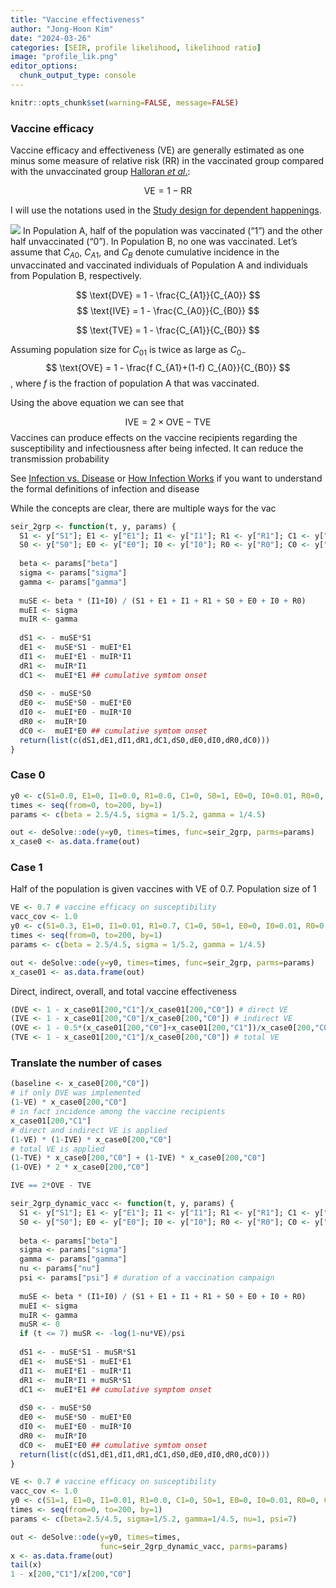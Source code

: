 ```yaml
---
title: "Vaccine effectiveness"
author: "Jong-Hoon Kim"
date: "2024-03-26"
categories: [SEIR, profile likelihood, likelihood ratio]
image: "profile_lik.png"
editor_options: 
  chunk_output_type: console
---
```


```r
knitr::opts_chunk$set(warning=FALSE, message=FALSE) 
```

### Vaccine efficacy

Vaccine efficacy and effectiveness (VE) are generally estimated as one minus some measure of relative risk (RR) in the vaccinated group compared with the
unvaccinated group [Halloran _et al_.](https://pubmed.ncbi.nlm.nih.gov/10520474/):
 
$$
\text{VE} = 1 - \text{RR}
$$

I will use the notations used in the [Study design for dependent happenings](https://pubmed.ncbi.nlm.nih.gov/1742381/). 

![](study_design.png)
In Population A, half of the population was vaccinated ("1") and the other half unvaccinated ("0"). In Population B, no one was vaccinated. Let's assume that $C_{A0}$, $C_{A1}$, and $C_B$ denote cumulative incidence in the unvaccinated and vaccinated individuals of Population A and individuals from Population B, respectively.  

$$
\text{DVE} = 1 - \frac{C_{A1}}{C_{A0}}
$$
$$
\text{IVE} = 1 - \frac{C_{A0}}{C_{B0}}
$$

$$
\text{TVE} = 1 - \frac{C_{A1}}{C_{B0}}
$$

Assuming population size for $C_{01}$ is twice as large as $C_{0-}$
$$
\text{OVE} = 1 - \frac{f C_{A1}+(1-f) C_{A0}}{C_{B0}}
$$
, where $f$ is the fraction of population A that was vaccinated.

Using the above equation we can see that

$$\text{IVE} = 2\times\text{OVE} - \text{TVE}$$
Vaccines can produce effects on the vaccine recipients regarding the susceptibility and infectiousness after being infected. It can reduce the transmission probability

See [Infection vs. Disease](https://www.ncbi.nlm.nih.gov/books/NBK235412/) or [How Infection Works](https://www.ncbi.nlm.nih.gov/books/NBK209710/#:~:text=Infection%20occurs%20when%20viruses%2C%20bacteria,symptoms%20of%20an%20illness%20appear) if you want to understand the formal definitions of infection and disease

While the concepts are clear, there are multiple ways for the vac
```r
seir_2grp <- function(t, y, params) {
  S1 <- y["S1"]; E1 <- y["E1"]; I1 <- y["I1"]; R1 <- y["R1"]; C1 <- y["C1"]
  S0 <- y["S0"]; E0 <- y["E0"]; I0 <- y["I0"]; R0 <- y["R0"]; C0 <- y["C0"]
  
  beta <- params["beta"]
  sigma <- params["sigma"]
  gamma <- params["gamma"]
  
  muSE <- beta * (I1+I0) / (S1 + E1 + I1 + R1 + S0 + E0 + I0 + R0)
  muEI <- sigma
  muIR <- gamma
  
  dS1 <- - muSE*S1
  dE1 <-  muSE*S1 - muEI*E1
  dI1 <-  muEI*E1 - muIR*I1
  dR1 <-  muIR*I1
  dC1 <-  muEI*E1 ## cumulative symtom onset
  
  dS0 <- - muSE*S0
  dE0 <-  muSE*S0 - muEI*E0
  dI0 <-  muEI*E0 - muIR*I0
  dR0 <-  muIR*I0
  dC0 <-  muEI*E0 ## cumulative symtom onset
  return(list(c(dS1,dE1,dI1,dR1,dC1,dS0,dE0,dI0,dR0,dC0)))
}
```

### Case 0

```r
y0 <- c(S1=0.0, E1=0, I1=0.0, R1=0.0, C1=0, S0=1, E0=0, I0=0.01, R0=0, C0=0)
times <- seq(from=0, to=200, by=1)
params <- c(beta = 2.5/4.5, sigma = 1/5.2, gamma = 1/4.5)

out <- deSolve::ode(y=y0, times=times, func=seir_2grp, parms=params)
x_case0 <- as.data.frame(out) 
```

### Case 1
Half of the population is given vaccines with VE of 0.7. Population size of 1
```r
VE <- 0.7 # vaccine efficacy on susceptibility
vacc_cov <- 1.0
y0 <- c(S1=0.3, E1=0, I1=0.01, R1=0.7, C1=0, S0=1, E0=0, I0=0.01, R0=0, C0=0)
times <- seq(from=0, to=200, by=1)
params <- c(beta = 2.5/4.5, sigma = 1/5.2, gamma = 1/4.5)

out <- deSolve::ode(y=y0, times=times, func=seir_2grp, parms=params)
x_case01 <- as.data.frame(out) 
```


Direct, indirect, overall, and total vaccine effectiveness
```r
(DVE <- 1 - x_case01[200,"C1"]/x_case01[200,"C0"]) # direct VE
(IVE <- 1 - x_case01[200,"C0"]/x_case0[200,"C0"]) # indirect VE
(OVE <- 1 - 0.5*(x_case01[200,"C0"]+x_case01[200,"C1"])/x_case0[200,"C0"]) # overall VE
(TVE <- 1 - x_case01[200,"C1"]/x_case0[200,"C0"]) # total VE
```

### Translate the number of cases

```r
(baseline <- x_case0[200,"C0"])
# if only DVE was implemented
(1-VE) * x_case0[200,"C0"]
# in fact incidence among the vaccine recipients
x_case01[200,"C1"]
# direct and indirect VE is applied
(1-VE) * (1-IVE) * x_case0[200,"C0"]
# total VE is applied
(1-TVE) * x_case0[200,"C0"] + (1-IVE) * x_case0[200,"C0"]
(1-OVE) * 2 * x_case0[200,"C0"]

IVE == 2*OVE - TVE
```


```r
seir_2grp_dynamic_vacc <- function(t, y, params) {
  S1 <- y["S1"]; E1 <- y["E1"]; I1 <- y["I1"]; R1 <- y["R1"]; C1 <- y["C1"]
  S0 <- y["S0"]; E0 <- y["E0"]; I0 <- y["I0"]; R0 <- y["R0"]; C0 <- y["C0"]
  
  beta <- params["beta"]
  sigma <- params["sigma"]
  gamma <- params["gamma"]
  nu <- params["nu"]
  psi <- params["psi"] # duration of a vaccination campaign
  
  muSE <- beta * (I1+I0) / (S1 + E1 + I1 + R1 + S0 + E0 + I0 + R0)
  muEI <- sigma
  muIR <- gamma
  muSR <- 0 
  if (t <= 7) muSR <- -log(1-nu*VE)/psi
  
  dS1 <- - muSE*S1 - muSR*S1
  dE1 <-  muSE*S1 - muEI*E1
  dI1 <-  muEI*E1 - muIR*I1
  dR1 <-  muIR*I1 + muSR*S1 
  dC1 <-  muEI*E1 ## cumulative symptom onset
  
  dS0 <- - muSE*S0
  dE0 <-  muSE*S0 - muEI*E0
  dI0 <-  muEI*E0 - muIR*I0
  dR0 <-  muIR*I0
  dC0 <-  muEI*E0 ## cumulative symtom onset
  return(list(c(dS1,dE1,dI1,dR1,dC1,dS0,dE0,dI0,dR0,dC0)))
}
```

```r
VE <- 0.7 # vaccine efficacy on susceptibility
vacc_cov <- 1.0
y0 <- c(S1=1, E1=0, I1=0.01, R1=0.0, C1=0, S0=1, E0=0, I0=0.01, R0=0, C0=0)
times <- seq(from=0, to=200, by=1)
params <- c(beta=2.5/4.5, sigma=1/5.2, gamma=1/4.5, nu=1, psi=7)

out <- deSolve::ode(y=y0, times=times, 
                    func=seir_2grp_dynamic_vacc, parms=params)
x <- as.data.frame(out) 
tail(x)
1 - x[200,"C1"]/x[200,"C0"]
```



